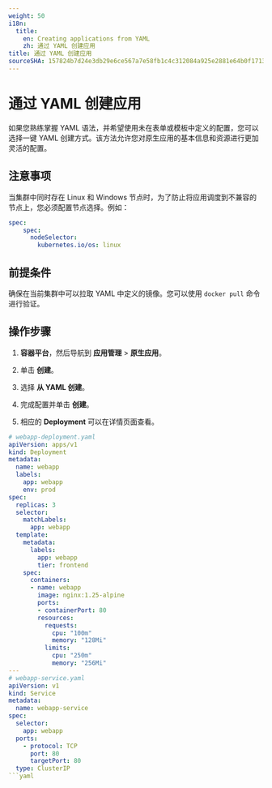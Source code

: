 ```yaml
---
weight: 50
i18n:
  title:
    en: Creating applications from YAML
    zh: 通过 YAML 创建应用
title: 通过 YAML 创建应用
sourceSHA: 157824b7d24e3db29e6ce567a7e58fb1c4c312084a925e2881e64b0f1713f9b7
---
```


# 通过 YAML 创建应用

如果您熟练掌握 YAML 语法，并希望使用未在表单或模板中定义的配置，您可以选择一键 YAML 创建方式。该方法允许您对原生应用的基本信息和资源进行更加灵活的配置。

## 注意事项

当集群中同时存在 Linux 和 Windows 节点时，为了防止将应用调度到不兼容的节点上，您必须配置节点选择。例如：

```yaml
spec:
    spec:
      nodeSelector:
        kubernetes.io/os: linux
```

## 前提条件

确保在当前集群中可以拉取 YAML 中定义的镜像。您可以使用 `docker pull` 命令进行验证。

## 操作步骤

1. **容器平台**，然后导航到 **应用管理** > **原生应用**。

2. 单击 **创建**。

3. 选择 **从 YAML 创建**。

4. 完成配置并单击 **创建**。

5. 相应的 **Deployment** 可以在详情页面查看。

````yaml
# webapp-deployment.yaml
apiVersion: apps/v1
kind: Deployment
metadata:
  name: webapp
  labels:
    app: webapp
    env: prod
spec:
  replicas: 3
  selector:
    matchLabels:
      app: webapp
  template:
    metadata:
      labels:
        app: webapp
        tier: frontend
    spec:
      containers:
      - name: webapp
        image: nginx:1.25-alpine
        ports:
        - containerPort: 80
        resources:
          requests:
            cpu: "100m"
            memory: "128Mi"
          limits:
            cpu: "250m"
            memory: "256Mi"
---
# webapp-service.yaml
apiVersion: v1
kind: Service
metadata:
  name: webapp-service
spec:
  selector:
    app: webapp
  ports:
    - protocol: TCP
      port: 80
      targetPort: 80
  type: ClusterIP
```yaml
````
